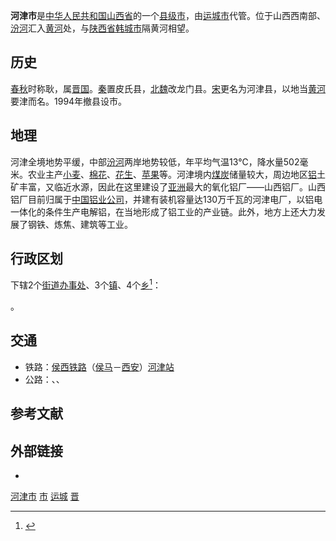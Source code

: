 {{coord|35|35|19|N|110|42|06|E|display=title|scale:100000}}
{{Infobox China County
| county		= 河津市
| Photo			= 
| Photoname		= 
| Pinyin		= Héjīn Shì
| usedname		= 
| nameorigin		= 以地处[[黄河|黄河]]要津而得名
|map=ChinaYunchengHejin.png
|map_caption=河津市在运城市的位置
| Belong		= [[山西省|山西省]][[运城市|运城市]]
| Types			= [[县级市|县级市]]
| admincode		= 140882
| founded		= 1994年1月
| seat			= [[城区街道_(河津市)|城区街道]] 
| officerTitle		= 
| officer		= 
| officerTitle2		= 
| officer2		= 
| division		= 9
| town			= 3
| township		= 4
| subdistrict		= 2
| dialect		= 
| coordinate		= {{coord|35.596|N|110.712|E}}
| area			= 580
| area land		= 
| area water		= 
| census yr		= 2010
| pop			= 39.55万
| density		= 681.95人／平方公里
| GDP			= 186.39亿元
| GDPPC			= 47376元
| post code		= 043300
| phone code		= 0359
| web			= www.sxhj.gov.cn
| web_title		= 中国·河津--河津市人民政府门户网站
}}

'''河津市'''是[[中华人民共和国|中华人民共和国]][[山西省|山西省]]的一个[[县级市|县级市]]，由[[运城市|运城市]]代管。位于山西西南部、[[汾河|汾河]]汇入[[黄河|黄河]]处，与[[陕西省|陕西省]][[韩城市|韩城市]]隔黄河相望。

== 历史 ==
[[春秋時期|春秋]]时称耿，属[[晋国|晋国]]。[[秦朝|秦]]置皮氏县，[[北魏|北魏]]改龙门县。[[宋朝|宋]]更名为河津县，以地当[[黄河|黄河]]要津而名。1994年撤县设市。

== 地理 ==
河津全境地势平缓，中部[[汾河|汾河]]两岸地势较低，年平均气温13℃，降水量502毫米。农业主产[[小麦|小麦]]、[[棉花|棉花]]、[[花生|花生]]、[[苹果|苹果]]等。河津境内[[煤炭|煤炭]]储量较大，周边地区[[铝|铝]]土矿丰富，又临近水源，因此在这里建设了[[亚洲|亚洲]]最大的氧化铝厂——山西铝厂。山西铝厂目前归属于[[中国铝业公司|中国铝业公司]]，并建有装机容量达130万千瓦的河津电厂，以铝电一体化的条件生产电解铝，在当地形成了铝工业的产业链。此外，地方上还大力发展了钢铁、炼焦、建筑等工业。

== 行政区划 ==
{{PAGENAMEBASE}}下辖2个[[街道办事处|街道办事处]]、3个[[行政建制镇|镇]]、4个[[乡_(中华人民共和国)|乡]]<ref>{{PRC admin/ref sgc|14/08/82}}</ref>：

{{PRC admin/children|14/08/82}}。

==交通==
*铁路：[[侯西铁路|侯西铁路]]（[[侯马|侯马]]－[[西安|西安]]）[[河津站_(山西省)|河津站]]
*公路：{{中国高速公路名|G5}}、{{中国国道名|108}}、{{中国国道名|209}}

== 参考文献 ==
{{Wikisource|民政部关于山西省撤销河津县设立河津市的批复}}
{{reflist}}

== 外部链接 ==
* {{Official website|http://www.sxhj.gov.cn/|name=河津市人民政府门户网站}}

{{河津市行政区划}}
{{运城市行政区划}}
{{山西行政区划}}

[[Category:河津市|]]
[[Category:运城区县市|市]]
[[Category:山西县级市|运城]]
[[Category:中国小城市|晋]]